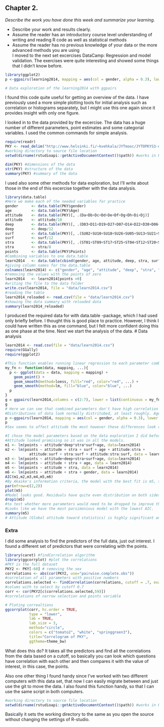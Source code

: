 ## Chapter 2.

*Describe the work you have done this week and summarize your learning.*

- Describe your work and results clearly. 
- Assume the reader has an introductory course level understanding of writing and reading R code as well as statistical methods
- Assume the reader has no previous knowledge of your data or the more advanced methods you are using  
I moved to the next set excercises DataCamp: Regression and model validation. The exercises were quite interesting and showed some things that I didn't know before.

```r
library(ggplot2)
p <-ggpairs(learning2014, mapping = aes(col = gender, alpha = 0.3), lower = list(combo = wrap("facethist", bins = 20)))

# Data exploration of the learning2014 with ggpairs
```
I found this code quite useful for getting an overview of the data. I have previously used a more simple plotting tools for initial analysis such as correlation or histograms separately, but I might use this one again since it provides insight with only one figure.

I looked in to the data provided by the excercise. The data has a huge number of different parameters, point estimates and some categorial variables. I used the common commands for simple analysis.

```r
require(readr)
PKY <- read_delim("http://www.helsinki.fi/~kvehkala/JYTmooc/JYTOPKYS3-data.txt", "\t", escape_double = FALSE, trim_ws = TRUE)
#working directory to source file location
setwd(dirname(rstudioapi::getActiveDocumentContext()$path)) #works in Rstudio only

dim(PKY) #dimensions of the data
str(PKY) #structure of the data
summary(PKY) #summary of the data
```
I used also some other methods for data exploration, but I'll write about those in the end of this excercise together with the data analysis.

```r
library(data.table)
#Here we make each of the needed variables for practice
gender      <- data.table(PKY$gender)
age         <- data.table(PKY$Age)
attitude    <- data.table(PKY)[, .(Da+Db+Dc+Dd+De+Df+Dg+Dh+Di+Dj)]
attitude    <- attitude/10
deep        <- data.table(PKY)[, .(D03+D11+D19+D27+D07+D14+D22+D30+D06+D15+D23+D31)]
deep        <- deep/12
surf        <- data.table(PKY)[, .(SU02+SU10+SU18+SU26+SU05+SU13+SU21+SU29+SU08+SU16+SU24+SU32)]
surf        <- surf/12
stra        <- data.table(PKY)[, .(ST01+ST09+ST17+ST25+ST04+ST12+ST20+ST28)]
stra        <- stra/8
points      <- data.table(PKY$Points)
#Combining variables to one data.table
learn2014   <- data.table(cbind(gender, age, attitude, deep, stra, surf, points))
#giving column names for the data.table
colnames(learn2014) <- c("gender", "age", "attitude", "deep", "stra", "surf", "points")
#removing the values with the points of zero
learn2014   <- learn2014[points >0]
#writing the file to the data folder
write.csv(learn2014, file = "data/learn2014.csv")
#reading the table
learn2014_reloaded <- read.csv(file = "data/learn2014.csv")
#showing the data summary with reloaded data
summary(learn2014_reloaded)
```
I produced the required data for with data.table -package, which I had used only briefly before. I thought this is good place to practice. However, I think I could have written this as one command, but I felt more confident doing this as one phase at the time. Next we start the analysis of the data.
# Data analysis

```r
learn2014 <- read.csv(file = "data/learn2014.csv")
require(GGally)
require(ggplot2)

#This function enables running linear regression to each parameter combination and comparison with loess (locally weighted scatterplot smoothing) to observe non-linear relationships between parameters, and their correlation for ggplot2 and GGally packages.
my_fn <- function(data, mapping, ...){
  p <- ggplot(data = data, mapping = mapping) +
    geom_point() +
    geom_smooth(method=loess, fill="red", color="red", ...) +
    geom_smooth(method=lm, fill="blue", color="blue", ...)
  p
}
g = ggpairs(learn2014,columns = c(2:7), lower = list(continuous = my_fn))
g
# Here we can see that combined parameters don't have high correlation between each other, and parameters compared to points, show linear positive relationship other than age and surf. Sex is excluded in this picture.
#Distributions of data look normally distritubed, at least roughly. Age is not normally distributed, perhaps it could be poisson distribution.
p <-ggpairs(learn2014, mapping = aes(col = gender, alpha = 0.3), lower = list(combo = wrap("facethist", bins = 20)))
p
#Sex seems to affect attitude the most however these differences look rather small.

#I chose the model parameters based on the data exploration I did before.
#Attitude looked promising so it was in all the models.
m1 <- lm(points ~ attitude*deep*stra*surf+age, data=learn2014)
m2 <- lm(points ~ attitude + stra + surf + age + attitude:stra + 
           attitude:surf + stra:surf + attitude:stra:surf, data = learn2014)
m3 <- lm(points ~ attitude+deep+stra+surf+age, data=learn2014)
m4 <- lm(points ~ attitude + stra + age, data = learn2014)
m5 <- lm(points ~ attitude + stra, data = learn2014)
m6 <- lm(points ~ attitude + stra + gender, data = learn2014)
AIC(m1,m2,m3,m4,m5,m6)
#By Akaike's information criteria, the model with the best fit is m5, since it is also most parsimonius.
par(mfrow=c(2,2))
plot(m5)
#Model looks good. Residuals have quite even distribution on both sides of zero and there are only few outliers. The included parameters probably fulfil the normality asumption and are good predictor combination, since their correlation was low with each other (<0.06).
drop1(m5)
#to test whether more parameters would need to be dropped to improve the model.
#Looks like we have the most parsimonious model with the lowest AIC.
summary(m5)
# Attitude (Global attitude toward statistics) is highly significant and stra (Organized Studying and Time management) is border case with p > 0.09. Model explains only 20 % of variation of the data. Perhaps further data wrangling might be in order or using better models.

```
### Extra
I did some analysis to find the predictors of the full data, just out interest. I found a different set of predictors that were correlating with the points. 

```r
library(caret) #findCorrelation algorithm
library(ggcorrplot) #plot the correlations
#PKY is the full dataset
PKY2 <- PKY[-60] # removing the sex
correlations <- abs(cor(PKY2, use="pairwise.complete.obs"))
#correlation of all parameters with positive numbers
correlations.selected <- findCorrelation(correlations, cutoff = .7, exact = TRUE)
#colums with to select by cutoff 0.7
corr <- cor(PKY2[c(correlations.selected,59)])
#correlations of narrow selection and points variable

# Ploting correaltions
ggcorrplot(corr, hc.order = TRUE, 
           type = "lower", 
           lab = TRUE, 
           lab_size = 3, 
           method="circle", 
           colors = c("tomato2", "white", "springgreen3"), 
           title="Correlogram of PKY", 
           ggtheme=theme_bw)

```
What does this do? It takes all the predictors and find all the correlations from the data based on a cutoff, so basically you can look which questions have correlation with each other and then compares it with the value of interest, in this case, the points.

Also one other thing I found handy since I've worked with two different computers with this data set, that now I can easily migrate between and just use the git to move the data. I also found this function handy, so that I can use the same script in both computers.

```r
#working directory to source file location
setwd(dirname(rstudioapi::getActiveDocumentContext()$path)) #works in Rstudio only
```
Basically it sets the working directory to the same as you open the source without changing the settings of R-studio.





